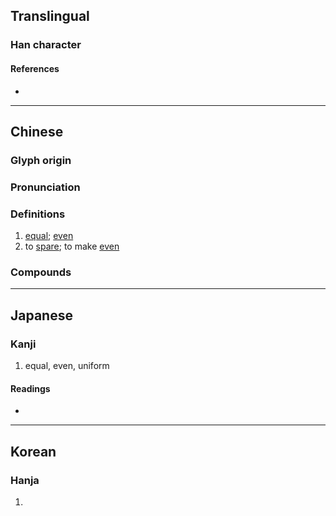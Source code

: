 {{also|匀}}
{{character info}}
==Translingual==

===Han character===
{{Han char|rn=20|rad=勹|as=02|sn=4|four=27120|canj=PIM|ids=⿹勹二(GHTJ),⿹勹𠄠(K)}}

====References====
* {{Han ref|kx=0150.200|dkj=02496|dj=0339.090|hdz=10255.010|uh=52FB|ud=21243|bh=A4C3|bd=42179}}

----

==Chinese==
{{zh-forms|s=匀}}

===Glyph origin===
{{Han etym}}

===Pronunciation===
{{zh-pron
|m=yún
|c=wan4
|h=pfs=
|md=
|mn=ûn
|w=3hhyn,3hhon
|mc=y
|oc=y
|cat=
}}

===Definitions===
{{zh-hanzi}}

# [[equal]]; [[even]]
# to [[spare]]; to make [[even]]
#: {{zh-x|勻 出 時間|to '''spare''' time}}

===Compounds===
{{zh-der|不勻|勻兌|勻面|均勻|勻停|勻溜|勻稱|不調勻|停勻|勻臉|勻整|勻淨|勻實|勻出|拌勻|晝夜停勻|肥勻明秀|調勻|細勻}}

----

==Japanese==

===Kanji===
{{ja-kanji|grade=|rs=勹02}}

# equal, even, uniform

====Readings====
* {{ja-readings|on=[[いん]] (in)|kun=[[すくない]] (sukunai), [[ひとしい]] (hitoshii)}}

----

==Korean==

===Hanja===
{{ko-hanja|hangeul=[[균]], [[윤]]|rv=gyun, yun|mr=kyun, yun}}

# {{rfdef|ko|sort=勹02}}